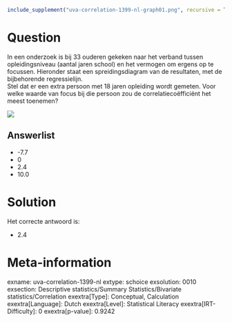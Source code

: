 ```r
include_supplement("uva-correlation-1399-nl-graph01.png", recursive = TRUE)
```

Question
========

In een onderzoek is bij 33 ouderen gekeken naar het verband tussen
opleidingsniveau (aantal jaren school) en het vermogen om ergens op te
focussen. Hieronder staat een spreidingsdiagram van de resultaten, met
de bijbehorende regressielijn.\
Stel dat er een extra persoon met 18 jaren opleiding wordt gemeten. Voor
welke waarde van focus bij die persoon zou de correlatiecoëfficiënt het
meest toenemen?

![](uva-correlation-1399-nl-graph01.png)

Answerlist
----------

* -7.7
* 0
* 2.4
* 10.0

Solution
========

Het correcte antwoord is: 

* 2.4

Meta-information
================
exname: uva-correlation-1399-nl
extype: schoice
exsolution: 0010
exsection: Descriptive statistics/Summary Statistics/Bivariate statistics/Correlation
exextra[Type]: Conceptual, Calculation
exextra[Language]: Dutch
exextra[Level]: Statistical Literacy
exextra[IRT-Difficulty]: 0
exextra[p-value]: 0.9242
